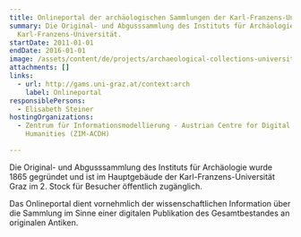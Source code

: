 ```yaml
---
title: Onlineportal der archäologischen Sammlungen der Karl-Franzens-Universität Graz
summary: Die Original- und Abgusssammlung des Instituts für Archäologie der
  Karl-Franzens-Universität.
startDate: 2011-01-01
endDate: 2016-01-01
image: /assets/content/de/projects/archaeological-collections-university-graz/arch.jpg
attachments: []
links:
  - url: http://gams.uni-graz.at/context:arch
    label: Onlineportal
responsiblePersons:
  - Elisabeth Steiner
hostingOrganizations:
  - Zentrum für Informationsmodellierung - Austrian Centre for Digital
    Humanities (ZIM-ACDH)

---
```

Die Original- und Abgusssammlung des Instituts für Archäologie wurde 1865 gegründet und ist im Hauptgebäude der Karl-Franzens-Universität Graz im 2. Stock für Besucher öffentlich zugänglich.

Das Onlineportal dient vornehmlich der wissenschaftlichen Information über die Sammlung im Sinne einer digitalen Publikation des Gesamtbestandes an originalen Antiken.